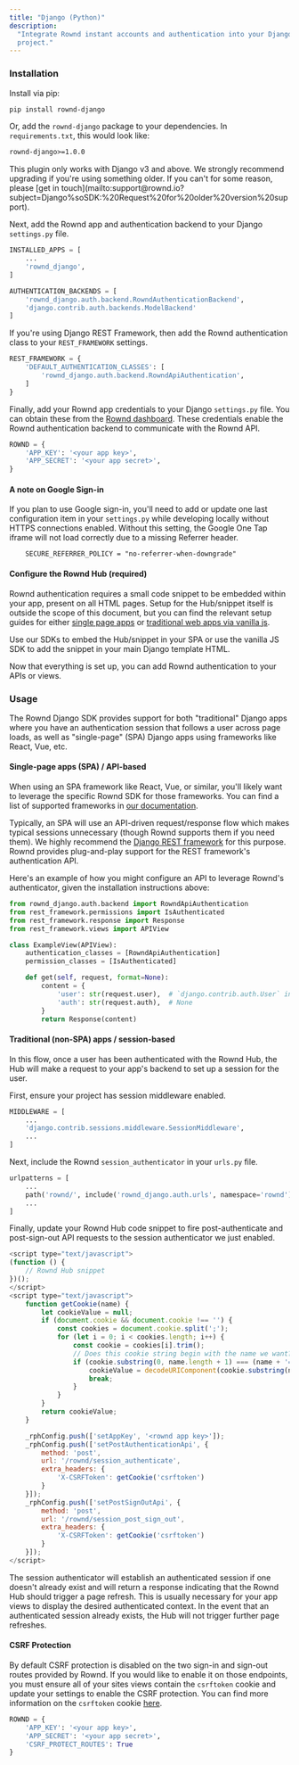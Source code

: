 ```yaml
---
title: "Django (Python)"
description:
  "Integrate Rownd instant accounts and authentication into your Django-backed
  project."
---
```


### Installation

Install via pip:

```bash
pip install rownd-django
```

Or, add the `rownd-django` package to your dependencies. In `requirements.txt`,
this would look like:

```txt
rownd-django>=1.0.0
```

<Note>
  This plugin only works with Django v3 and above. We strongly recommend
  upgrading if you're using something older. If you can't for some reason,
  please [get in
  touch](mailto:support@rownd.io?subject=Django%soSDK:%20Request%20for%20older%20version%20support).
</Note>

Next, add the Rownd app and authentication backend to your Django `settings.py`
file.

```py
INSTALLED_APPS = [
    ...
    'rownd_django',
]

AUTHENTICATION_BACKENDS = [
    'rownd_django.auth.backend.RowndAuthenticationBackend',
    'django.contrib.auth.backends.ModelBackend'
]
```

If you're using Django REST Framework, then add the Rownd authentication class
to your `REST_FRAMEWORK` settings.

```py
REST_FRAMEWORK = {
    'DEFAULT_AUTHENTICATION_CLASSES': [
        'rownd_django.auth.backend.RowndApiAuthentication',
    ]
}
```

Finally, add your Rownd app credentials to your Django `settings.py` file. You
can obtain these from the [Rownd dashboard](https://app.rownd.io). These
credentials enable the Rownd authentication backend to communicate with the
Rownd API.

```py
ROWND = {
    'APP_KEY': '<your app key>',
    'APP_SECRET': '<your app secret>',
}
```

#### A note on Google Sign-in
If you plan to use Google sign-in, you'll need to add or update one last configuration item in your 
`settings.py` while developing locally without HTTPS connections enabled. Without this setting, the
Google One Tap iframe will not load correctly due to a missing Referrer header.

```
    SECURE_REFERRER_POLICY = "no-referrer-when-downgrade"
```

#### Configure the Rownd Hub (required)

Rownd authentication requires a small code snippet to be embedded within your
app, present on all HTML pages. Setup for the Hub/snippet itself is outside the
scope of this document, but you can find the relevant setup guides for either
[single page apps](https://docs.rownd.io/rownd/sdk-reference/web/react-next.js)
or
[traditional web apps via vanilla js](https://docs.rownd.io/rownd/sdk-reference/web/javascript-browser).

Use our SDKs to embed the Hub/snippet in your SPA or use the vanilla JS SDK to
add the snippet in your main Django template HTML.

Now that everything is set up, you can add Rownd authentication to your APIs or
views.

### Usage

The Rownd Django SDK provides support for both "traditional" Django apps where
you have an authentication session that follows a user across page loads, as
well as "single-page" (SPA) Django apps using frameworks like React, Vue, etc.

#### Single-page apps (SPA) / API-based

When using an SPA framework like React, Vue, or similar, you'll likely want to
leverage the specific Rownd SDK for those frameworks. You can find a list of
supported frameworks in
[our documentation](https://docs.rownd.io/rownd/sdk-reference/web).

Typically, an SPA will use an API-driven request/response flow which makes
typical sessions unnecessary (though Rownd supports them if you need them). We
highly recommend the
[Django REST framework](https://www.django-rest-framework.org/) for this
purpose. Rownd provides plug-and-play support for the REST framework's
authentication API.

Here's an example of how you might configure an API to leverage Rownd's
authenticator, given the installation instructions above:

```py
from rownd_django.auth.backend import RowndApiAuthentication
from rest_framework.permissions import IsAuthenticated
from rest_framework.response import Response
from rest_framework.views import APIView

class ExampleView(APIView):
    authentication_classes = [RowndApiAuthentication]
    permission_classes = [IsAuthenticated]

    def get(self, request, format=None):
        content = {
            'user': str(request.user),  # `django.contrib.auth.User` instance.
            'auth': str(request.auth),  # None
        }
        return Response(content)
```

#### Traditional (non-SPA) apps / session-based

In this flow, once a user has been authenticated with the Rownd Hub, the Hub
will make a request to your app's backend to set up a session for the user.

First, ensure your project has session middleware enabled.

```py
MIDDLEWARE = [
    ...
    'django.contrib.sessions.middleware.SessionMiddleware',
    ...
]
```

Next, include the Rownd `session_authenticator` in your `urls.py` file.

```py
urlpatterns = [
    ...
    path('rownd/', include('rownd_django.auth.urls', namespace='rownd')),
    ...
]
```

Finally, update your Rownd Hub code snippet to fire post-authenticate and post-sign-out API requests
 to the session authenticator we just enabled.

```js
<script type="text/javascript">
(function () {
    // Rownd Hub snippet
})();
</script>
<script type="text/javascript">
    function getCookie(name) {
        let cookieValue = null;
        if (document.cookie && document.cookie !== '') {
            const cookies = document.cookie.split(';');
            for (let i = 0; i < cookies.length; i++) {
                const cookie = cookies[i].trim();
                // Does this cookie string begin with the name we want?
                if (cookie.substring(0, name.length + 1) === (name + '=')) {
                    cookieValue = decodeURIComponent(cookie.substring(name.length + 1));
                    break;
                }
            }
        }
        return cookieValue;
    }

    _rphConfig.push(['setAppKey', '<rownd app key>']);
    _rphConfig.push(['setPostAuthenticationApi', {
        method: 'post',
        url: '/rownd/session_authenticate',
        extra_headers: {
            'X-CSRFToken': getCookie('csrftoken')
        }
    }]);
    _rphConfig.push(['setPostSignOutApi', {
        method: 'post',
        url: '/rownd/session_post_sign_out',
        extra_headers: {
            'X-CSRFToken': getCookie('csrftoken')
        }
    }]);
</script>
```

The session authenticator will establish an authenticated session if one doesn't
already exist and will return a response indicating that the Rownd Hub should
trigger a page refresh. This is usually necessary for your app views to display
the desired authenticated context. In the event that an authenticated session
already exists, the Hub will not trigger further page refreshes.

#### CSRF Protection
By default CSRF protection is disabled on the two sign-in and sign-out routes provided by Rownd. If
you would like to enable it on those endpoints, you must ensure all of your sites views contain the
`csrftoken` cookie and update your settings to enable the CSRF protection. You can find more information
on the `csrftoken` cookie [here](https://docs.djangoproject.com/en/4.2/ref/csrf/).
```python
ROWND = {
    'APP_KEY': '<your app key>',
    'APP_SECRET': '<your app secret>',
    'CSRF_PROTECT_ROUTES': True
}
```


